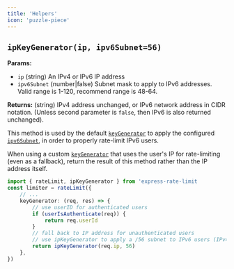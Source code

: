 ```yaml
---
title: 'Helpers'
icon: 'puzzle-piece'
---
```


## `ipKeyGenerator(ip, ipv6Subnet=56)`

**Params:**
*  `ip` (string) An IPv4 or IPv6 IP address
* `ipv6Subnet` (number|false) Subnet mask to apply to IPv6 addresses. Valid range is 1-120, recommend range is 48-64.

**Returns:** (string) IPv4 address unchanged, or IPv6 network address in CIDR notation. (Unless second parameter is `false`, then IPv6 is also returned unchanged).

This method is used by the default [`keyGenerator`](./configuration#keygenerator) to apply the configured [`ipv6Subnet`](./configuration#ipv6subnet), in order to properly rate-limit IPv6 users.

When using a custom [`keyGenerator`](./configuration#keygenerator) that uses the user's IP for rate-limiting (even as a fallback), return the result of this method rather than the IP address itself.

```ts
import { rateLimit, ipKeyGenerator } from 'express-rate-limit
const limiter = rateLimit({
	// ...
	keyGenerator: (req, res) => {
        // use userID for authenticated users
        if (userIsAuthenticate(req)) {
            return req.userId
        }
        // fall back to IP address for unauthenticated users
        // use ipKeyGenerator to apply a /56 subnet to IPv6 users (IPv4 returned unchanged)
        return ipKeyGenerator(req.ip, 56)
    },
})
```